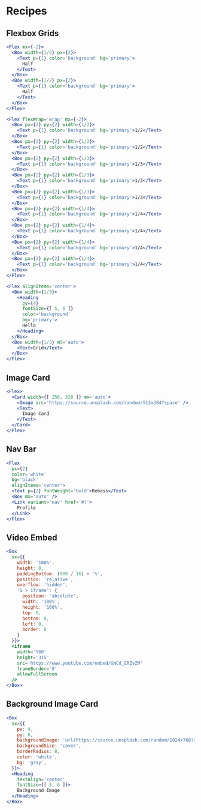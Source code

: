 

# Recipes

## Flexbox Grids

```jsx live=true
<Flex mx={-2}>
  <Box width={1/2} px={2}>
    <Text p={1} color='background' bg='primary'>
      Half
    </Text>
  </Box>
  <Box width={1/2} px={2}>
    <Text p={1} color='background' bg='primary'>
      Half
    </Text>
  </Box>
</Flex>
```

```jsx live=true
<Flex flexWrap='wrap' mx={-2}>
  <Box px={2} py={2} width={1/2}>
    <Text p={1} color='background' bg='primary'>1/2</Text>
  </Box>
  <Box px={2} py={2} width={1/2}>
    <Text p={1} color='background' bg='primary'>1/2</Text>
  </Box>
  <Box px={2} py={2} width={1/3}>
    <Text p={1} color='background' bg='primary'>1/3</Text>
  </Box>
  <Box px={2} py={2} width={1/3}>
    <Text p={1} color='background' bg='primary'>1/3</Text>
  </Box>
  <Box px={2} py={2} width={1/3}>
    <Text p={1} color='background' bg='primary'>1/3</Text>
  </Box>
  <Box px={2} py={2} width={1/4}>
    <Text p={1} color='background' bg='primary'>1/4</Text>
  </Box>
  <Box px={2} py={2} width={1/4}>
    <Text p={1} color='background' bg='primary'>1/4</Text>
  </Box>
  <Box px={2} py={2} width={1/4}>
    <Text p={1} color='background' bg='primary'>1/4</Text>
  </Box>
  <Box px={2} py={2} width={1/4}>
    <Text p={1} color='background' bg='primary'>1/4</Text>
  </Box>
</Flex>
```

```jsx live=true
<Flex alignItems='center'>
  <Box width={1/3}>
    <Heading
      py={4}
      fontSize={[ 5, 6 ]}
      color='background'
      bg='primary'>
      Hello
    </Heading>
  </Box>
  <Box width={1/3} ml='auto'>
    <Text>Grid</Text>
  </Box>
</Flex>
```

## Image Card

```jsx live=true
<Flex>
  <Card width={[ 256, 320 ]} mx='auto'>
    <Image src='https://source.unsplash.com/random/512x384?space' />
    <Text>
      Image Card
    </Text>
  </Card>
</Flex>
```

## Nav Bar

```jsx live=true
<Flex
  px={2}
  color='white'
  bg='black'
  alignItems='center'>
  <Text p={2} fontWeight='bold'>Rebass</Text>
  <Box mx='auto' />
  <Link variant='nav' href='#!'>
    Profile
  </Link>
</Flex>
```

## Video Embed

```jsx live=true
<Box
  sx={{
    width: '100%',
    height: 0,
    paddingBottom: (900 / 16) + '%',
    position: 'relative',
    overflow: 'hidden',
    '& > iframe': {
      position: 'absolute',
      width: '100%',
      height: '100%',
      top: 0,
      bottom: 0,
      left: 0,
      border: 0
    }
  }}>
  <iframe
    width='560'
    height='315'
    src='https://www.youtube.com/embed/GNCd_ERZvZM'
    frameBorder='0'
    allowFullScreen
  />
</Box>
```

## Background Image Card

```jsx live=true
<Box
  sx={{
    px: 4,
    py: 6,
    backgroundImage: 'url(https://source.unsplash.com/random/1024x768?sky)',
    backgroundSize: 'cover',
    borderRadius: 8,
    color: 'white',
    bg: 'gray',
  }}>
  <Heading
    textAlign='center'
    fontSize={[ 5, 6 ]}>
    Background Image
  </Heading>
</Box>
```

